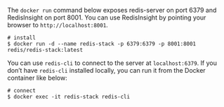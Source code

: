 
The `docker run` command below exposes redis-server on port 6379 and RedisInsight on port 8001. You can use RedisInsight by pointing your browser to `http://localhost:8001`.

```shell
# install
$ docker run -d --name redis-stack -p 6379:6379 -p 8001:8001 redis/redis-stack:latest
```

You can use `redis-cli` to connect to the server at `localhost:6379`. If you don’t have `redis-cli` installed locally, you can run it from the Docker container like below:

```shell
# connect
$ docker exec -it redis-stack redis-cli
```
